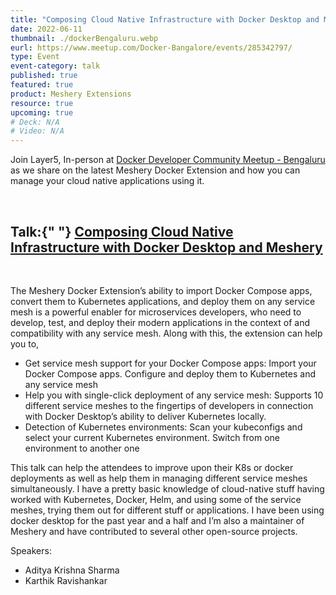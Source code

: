 ```yaml
---
title: "Composing Cloud Native Infrastructure with Docker Desktop and Meshery"
date: 2022-06-11
thumbnail: ./dockerBengaluru.webp
eurl: https://www.meetup.com/Docker-Bangalore/events/285342797/
type: Event
event-category: talk
published: true
featured: true
product: Meshery Extensions
resource: true
upcoming: true
# Deck: N/A
# Video: N/A
---
```



<p>
  Join Layer5, In-person at <a href="https://www.meetup.com/Docker-Bangalore/events/285342797/">Docker Developer Community Meetup - Bengaluru</a> as
  we share on the latest Meshery Docker Extension and how you can manage your cloud native applications using it.
</p>

<br />

<h2>
  Talk:{" "}
  <a href="https://www.meetup.com/Docker-Bangalore/events/285342797/">Composing Cloud Native Infrastructure with Docker Desktop and Meshery</a>
</h2>

<br />

<p>

The Meshery Docker Extension’s ability to import Docker Compose apps, convert them to Kubernetes applications, and deploy them on any service mesh is a powerful enabler for microservices developers, who need to develop, test, and deploy their modern applications in the context of and compatibility with any service mesh. Along with this, the extension can help you to,

<ul>
<li>Get service mesh support for your Docker Compose apps: Import your Docker Compose apps. Configure and deploy them to Kubernetes and any service mesh</li>
<li>Help you with single-click deployment of any service mesh: Supports 10 different service meshes to the fingertips of developers in connection with Docker Desktop’s ability to deliver Kubernetes locally.</li>
<li>Detection of Kubernetes environments: Scan your kubeconfigs and select your current Kubernetes environment. Switch from one environment to another one</li>
</ul>

This talk can help the attendees to improve upon their K8s or docker deployments as well as help them in managing different service meshes simultaneously. I have a pretty basic knowledge of cloud-native stuff having worked with Kubernetes, Docker, Helm, and using some of the service meshes, trying them out for different stuff or applications. I have been using docker desktop for the past year and a half and I’m also a maintainer of Meshery and have contributed to several other open-source projects.

</p>

Speakers:

<ul>
  <li>
    <Link to="/community/members/adithya-krishna">Aditya Krishna Sharma</Link>
  </li>
  <li>
    <Link to="https://linkedin.com/in/uravgkarthik">Karthik Ravishankar</Link>
  </li>
</ul>

<br />
